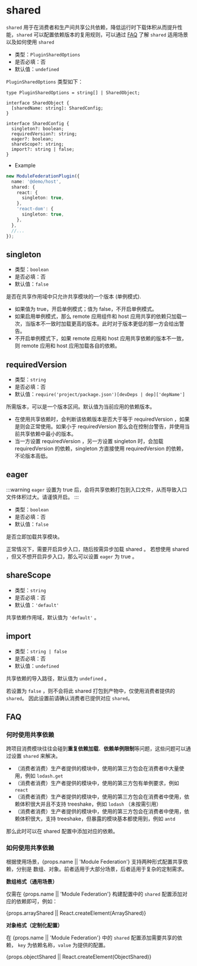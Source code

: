 # shared

`shared` 用于在消费者和生产间共享公共依赖，降低运行时下载体积从而提升性能，`shared` 可以配置依赖版本的复用规则，可以通过 [FAQ](#faq) 了解 `shared` 适用场景以及如何使用 `shared`

- 类型：`PluginSharedOptions`
- 是否必填：否
- 默认值：`undefined`

`PluginSharedOptions` 类型如下：

```tsx
type PluginSharedOptions = string[] | SharedObject;

interface SharedObject {
  [sharedName: string]: SharedConfig;
}

interface SharedConfig {
  singleton?: boolean;
  requiredVersion?: string;
  eager?: boolean;
  shareScope?: string;
  import?: string | false;
}
```

- Example

```ts
new ModuleFederationPlugin({
  name: '@demo/host',
  shared: {
    react: {
      singleton: true,
    },
    'react-dom': {
      singleton: true,
    },
  },
  //...
});
```

## singleton

- 类型：`boolean`
- 是否必填：否
- 默认值：`false`

是否在共享作用域中只允许共享模块的一个版本 (单例模式).

- 如果值为 true，开启单例模式；值为 false，不开启单例模式。
- 如果启用单例模式，那么 remote 应用组件和 host 应用共享的依赖只加载一次，当版本不一致时加载更高的版本。此时对于版本更低的那一方会给出警告。
- 不开启单例模式下，如果 remote 应用和 host 应用共享依赖的版本不一致，则 remote 应用和 host 应用加载各自的依赖。

## requiredVersion

- 类型：`string`
- 是否必填：否
- 默认值：`require('project/package.json')[devDeps | dep]['depName']`

所需版本，可以是一个版本区间。默认值为当前应用的依赖版本。

- 在使用共享依赖时，会判断该依赖版本是否大于等于 requiredVersion ，如果是则会正常使用。如果小于 requiredVersion 那么会在控制台警告，并使用当前共享依赖中最小的版本。
- 当一方设置 requiredVersion ，另一方设置 singleton 时，会加载 requiredVersion 的依赖，singleton 方直接使用 requiredVersion 的依赖，不论版本高低。

## eager

:::warning
`eager` 设置为 true 后，会将共享依赖打包到入口文件，从而导致入口文件体积过大。请谨慎开启。
:::

- 类型：`boolean`
- 是否必填：否
- 默认值：`false`

是否立即加载共享模块。

正常情况下，需要开启异步入口，随后按需异步加载 shared 。 若想使用 shared ，但又不想开启异步入口，那么可以设置 `eager` 为 true 。

## shareScope

- 类型：`string`
- 是否必填：否
- 默认值：`'default'`

共享依赖作用域，默认值为 `'default'` 。

## import

- 类型：`string | false`
- 是否必填：否
- 默认值：`undefined`

共享依赖的导入路径，默认值为 `undefined` 。

若设置为 `false` ，则不会将此 shared 打包到产物中，仅使用消费者提供的 `shared`。 因此设置前请确认消费者已提供对应 `shared`。

## FAQ

### 何时使用共享依赖

跨项目消费模块往往会碰到**重复依赖加载**、**依赖单例限制**等问题，这些问题可以通过设置 `shared` 来解决。

- （消费者消费）生产者提供的模块中，使用的第三方包会在消费者中大量使用，例如 `lodash.get`
- （消费者消费）生产者提供的模块中，使用的第三方包有单例要求，例如 `react`
- （消费者消费）生产者提供的模块中，使用的第三方包会在消费者中使用，依赖体积很大并且不支持 treeshake，例如 `lodash` （未按需引用）
- （消费者消费）生产者提供的模块中，使用的第三方包会在消费者中使用，依赖体积很大，支持 treeshake，但暴露的模块基本都使用到，例如 `antd`

那么此时可以在 shared 配置中添加对应的依赖。

### 如何使用共享依赖

根据使用场景，{props.name || 'Module Federation'} 支持两种形式配置共享依赖，分别是 数组、对象。前者适用于大部分场景，后者适用于复杂的定制需求。

**数组格式（通用场景）**

仅需在 {props.name || 'Module Federation'} 构建配置中的 `shared` 配置添加对应的依赖即可，例如：


{props.arrayShared || React.createElement(ArrayShared)}


**对象格式（定制化配置）**

在 {props.name || 'Module Federation'} 中的 `shared` 配置添加需要共享的依赖， `key` 为依赖名称，`value` 为提供的配置。


{props.objectShared || React.createElement(ObjectShared)}

